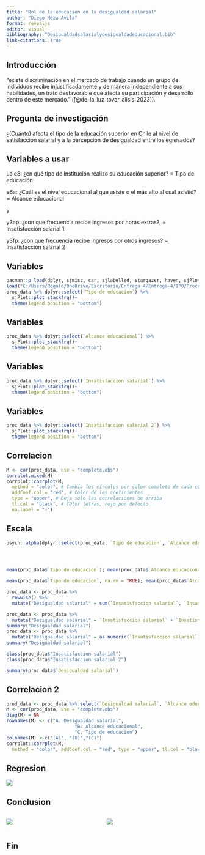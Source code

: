 ```yaml
---
title: "Rol de la educacion en la desigualdad salarial"
author: "Diego Meza Avila"
format: revealjs
editor: visual
bibliography: "Desigualdadsalarialydesigualdadeducacional.bib"
link-citations: True
---
```


## Introducción

“existe discriminación en el mercado de trabajo cuando un grupo de individuos recibe injustificadamente y de manera independiente a sus habilidades, un trato desfavorable que afecta su participación y desarrollo dentro de este mercado.” ([@de_la_luz_tovar_alisis_2023]).

## Pregunta de investigación

¿(Cuánto) afecta el tipo de la educación superior en Chile al nivel de satisfacción salarial y a la percepción de desigualdad entre los egresados?

## Variables a usar

La e8: ¿en qué tipo de institución realizo su educación superior? = Tipo de educación

e6a: ¿Cuál es el nivel educacional al que asiste o el más alto al cual asistió? = Alcance educacional

y

y3ap: ¿con que frecuencia recibe ingresos por horas extras?, = Insatisfacción salarial 1

y3fp: ¿con que frecuencia recibe ingresos por otros ingresos? = Insatisfacción salarial 2

## Variables

```r
pacman::p_load(dplyr, sjmisc, car, sjlabelled, stargazer, haven, sjPlot, ggplot2, psych, kableExtra, corrplot)
load("C:/Users/Regalo/OneDrive/Escritorio/Entrega 4/Entrega-4/IPO/Processing/Proc_data.RData")
proc_data %>% dplyr::select(`Tipo de educacion`) %>% 
  sjPlot::plot_stackfrq()+
  theme(legend.position = "bottom")
```

## Variables

```r
proc_data %>% dplyr::select(`Alcance educacional`) %>% 
  sjPlot::plot_stackfrq()+
  theme(legend.position = "bottom")
```

## Variables

```r
proc_data %>% dplyr::select(`Insatisfaccion salarial`) %>% 
  sjPlot::plot_stackfrq()+
  theme(legend.position = "bottom")
```

## Variables

```r
proc_data %>% dplyr::select(`Insatisfaccion salarial 2`) %>% 
  sjPlot::plot_stackfrq()+
  theme(legend.position = "bottom")
```

## Correlacion

```r
M <- cor(proc_data, use = "complete.obs")
corrplot.mixed(M)
corrplot::corrplot(M,
  method = "color", # Cambia los círculos por color completo de cada cuadrante
  addCoef.col = "red", # Color de los coeficientes
  type = "upper", # Deja solo las correlaciones de arriba
  tl.col = "black", # COlor letras, rojo por defecto
  na.label = "-")
```

## Escala

```r
psych::alpha(dplyr::select(proc_data, `Tipo de educacion`, `Alcance educacional`, `Insatisfaccion salarial`, `Insatisfaccion salarial 2`))




mean(proc_data$`Tipo de educacion`); mean(proc_data$`Alcance educacional`); mean(proc_data$`Desigualdad salarial`)

mean(proc_data$`Tipo de educacion`, na.rm = TRUE); mean(proc_data$`Alcance educacional`, na.rm = TRUE); mean(proc_data$`Desigualdad salarial`, na.rm = TRUE)

proc_data <- proc_data %>% 
  rowwise() %>% 
  mutate("Desigualdad salarial" = sum(`Insatisfaccion salarial`, `Insatisfaccion salarial 2`))

proc_data <- proc_data %>% 
  mutate("Desigualdad salarial" = `Insatisfaccion salarial` + `Insatisfaccion salarial 2`)
summary("Desigualdad salarial")
proc_data <- proc_data %>% 
  mutate("Desigualdad salarial" = as.numeric(`Insatisfaccion salarial`) + as.numeric(`Insatisfaccion salarial 2`))
summary("Desigualdad salarial")

class(proc_data$"Insatisfaccion salarial")
class(proc_data$"Insatisfaccion salarial 2")

summary(proc_data$`Desigualdad salarial`)
```

## Correlacion 2

```r
prod_data <- proc_data %>% select(`Desigualdad salarial`, `Alcance educacional`, `Tipo de educacion`)
M <- cor(prod_data, use = "complete.obs") 
diag(M) = NA 
rownames(M) <- c("A. Desigualdad salarial",
                         "B. Alcance educacional",
                         "C. Tipo de educacion")
colnames(M) <-c("(A)", "(B)","(C)")
corrplot::corrplot(M,
  method = "color", addCoef.col = "red", type = "upper", tl.col = "black",na.label = "-")
```

## Regresion

![](images/clipboard-965201462.png)

## Conclusion

::: columns
::: {.column width="50%"}
![](images/clipboard-3388413559.png)
:::

::: {.column width="50%"}
![](images/clipboard-2319814775.png)
:::
:::

## Fin
